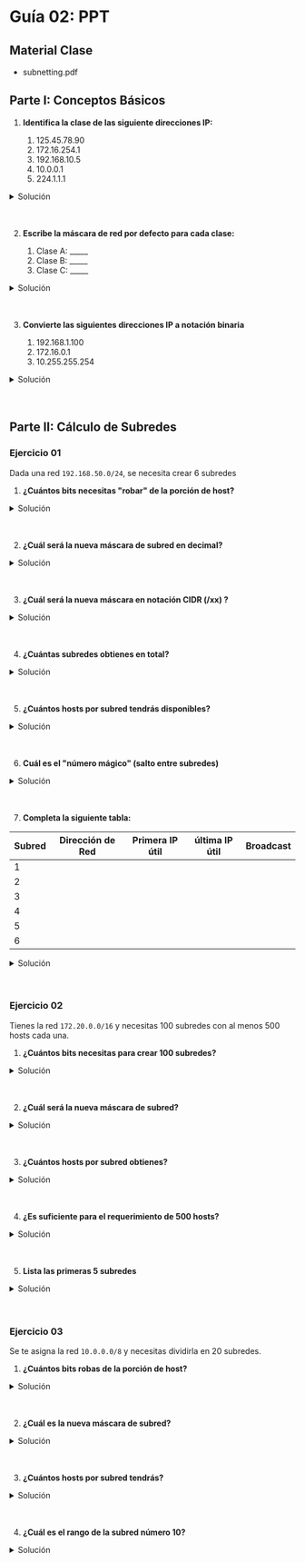 
# Guía 02: PPT

## Material Clase
- <ExternalLink href='/inacap/ti3v35/docs/subnetting.pdf'>subnetting.pdf</ExternalLink>


## Parte I: Conceptos Básicos

1. **Identifica la clase de las siguiente direcciones IP:**

    1. 125.45.78.90
    2. 172.16.254.1
    3. 192.168.10.5
    4. 10.0.0.1
    5. 224.1.1.1

<details>
    <summary>Solución</summary>

Recordando que:

| Clase | IP Subred | 1ra IP Útil | Última IP Útil | Broadcast |
|-------|-----------|-------------|----------------|-----------|
| **Clase A** | 0.0.0.0 - 127.255.255.255 (/8) | x.0.0.1 | x.255.255.254 | x.255.255.255 |
| **Clase B** | 128.0.0.0 - 191.255.255.255 (/16) | x.x.0.1 | x.x.255.254 | x.x.255.255 |
| **Clase C** | 192.0.0.0 - 223.255.255.255 (/24) | x.x.x.1 | x.x.x.254 | x.x.x.255 |
| **Clase D** | 224.0.0.0 - 239.255.255.255 | No aplica | No aplica | No aplica |
| **Clase E** | 240.0.0.0 - 255.255.255.255 | No aplica | No aplica | No aplica |

Entonces:

|IP|Clase|
|---|---|
|125.45.78.90|A|
|172.16.254.1|B|
|192.168.10.5|C|
|10.0.0.1|A|
|224.1.1.1|D|

</details><br/><br/>

2. **Escribe la máscara de red por defecto para cada clase:**

    1. Clase A: _____
    2. Clase B: _____
    3. Clase C: _____

<details>
    <summary>Solución</summary>

    1. Clase A: 255.0.0.0 (o /8)
    2. Clase B: 255.255.0.0 (o /16)
    3. Clase C: 255.255.255.0 (o /24)
 
**Explicación:**
- **Clase A:** Usa 8 bits para la red (primer octeto), por eso la máscara es 255.0.0.0
- **Clase B:** Usa 16 bits para la red (primeros dos octetos), por eso la máscara es 255.255.0.0
- **Clase C:** Usa 24 bits para la red (primeros tres octetos), por eso la máscara es 255.255.255.0
</details><br/><br/>

3. **Convierte las siguientes direcciones IP a notación binaria**

    1. 192.168.1.100
    2. 172.16.0.1
    3. 10.255.255.254

<details>
    <summary>Solución</summary>

Recordando las posiciones de los bits en un octeto y sus valores:

```text
Posición:  7   6   5   4   3   2   1   0
Valor:    128  64  32  16  8   4   2   1
```

1. `192.168.1.100`
    
    1. Convertir octeto 192 a binario:
        1. $192 \ge 128$, sí. Entonces: `1xxxxxxx`. Luego `192 - 128 = 64`
        2. $64 \ge 64$, sí. Entonces: `11xxxxxx`. Luego `64 - 64 = 0` 
        3. $0 \ge 32$, no. Entonces: `110xxxxx`.  
        4. $0 \ge 16$, no. Entonces: `1100xxxx`.  
        5. $0 \ge 8$, no. Entonces: `11000xxx`.  
        6. $0 \ge 4$, no. Entonces: `110000xx`.  
        7. $0 \ge 2$, no. Entonces: `1100000x`.  
        8. $0 \ge 1$, no. Entonces: `11000000`.  

    2. Convertir octeto 168 a binario:
        1. $168 \ge 128$, si. Entonces `1xxxxxxx`. Luego `168 - 128 = 40`
        2. $40 \ge 64$, no. Entonces `10xxxxxx`.
        3. $40 \ge 32$, sí. Entonces `101xxxxx`. Luego `40 - 32 = 8`
        4. $8 \ge 16$, no. Entonces `1010xxxx`. 
        5. $8 \ge 8$, si. Entonces `10101xxx`. Luego `8 - 8 = 0` 
        6. $0 \ge 4$, no. Entonces `101010xx`. 
        7. $0 \ge 2$, no. Entonces `1010100x`. 
        7. $0 \ge 1$, no. Entonces `10101000`. 
    
    3. Convertir octeto 1 a binario: `00000001`

    4. Convertir octeto 100 a binario:
        1. $100 \ge 128$, no. Entonces `0xxxxxxx`.
        2. $100 \ge 64$, si. Entonces `01xxxxxx`. Luego `100 - 64 = 36`
        3. $36 \ge 32$, si. Entonces `011xxxxx`. Luego `36 - 32 = 4`
        4. $4 \ge 16$, no. Entonces `0110xxxx`.
        5. $4 \ge 8$, no. Entonces `01100xxx`.
        6. $4 \ge 4$, si. Entonces `011001xx`. Luego `4 - 4 = 0`
        7. $0 \ge 2$, no. Entonces `0110010x`.
        8. $0 \ge 1$, no. Entonces `01100100`.

Finalmente `192.168.1.100 = 11000000.10101000.00000001.01100100`

2. `172.16.0.1`

    1. Convertir octeto 172 a binario

        1. $172 \ge 128\,?$, sí. Entonces `1xxxxxxx`. Luego `172 -128 = 44`
        2. $44 \ge 64\,?$, no. Entonces `10xxxxxx`. 
        3. $44 \ge 32\,?$, sí. Entonces `101xxxxx`. Luego `44 - 32 = 12`  
        4. $12 \ge 16\,?$, no. Entonces `1010xxxx`.   
        5. $12 \ge 8\,?$, sí. Entonces `10101xxx`. Luego `12 - 8 = 4`
        6. $4 \ge 4\,?$, sí. Entonces `101011xx`. Luego `4 - 4 = 0`
        7. $0 \ge 2\,?$, no. Entonces `1010110x`.
        8. $0 \ge 1\,?$, no. Entonces `10101100`.

    2. Convertir octeto 16 a binario: `00001000`

    3. Convertir octeto 0 a binario: `00000000`

    4. Convertir octeto 1  binario: `00000001`

Finalmente: `172.16.0.1 = 10101100.00001000.00000000.00000001`

3. `10.255.255.254`

    1. Convertir octeto 10 a binario: `00001010`
    2. Convertir octeto 255 a binario: `11111111`
    3. Convertir octeto 255 a binario: `11111111`
    4. Convertir octeto 254 a binario: `11111110`

Finalmente `10.255.255.254 = 00001010.11111111.11111111.11111110`
</details><br/><br/>

## Parte II: Cálculo de Subredes

### Ejercicio 01

Dada una red `192.168.50.0/24`, se necesita crear 6 subredes

1. **¿Cuántos bits necesitas "robar" de la porción de host?**

<details>
    <summary>Solución</summary>

Recordando la fórmula 4 (Bits necesarios para N subredes)

$$
2^n ≥ número\, subredes\, deseadas
$$

Entonces:

|n|fórmula|cumple?|
|---|---|---|
|1|$2^1 = 2 \ge 6\, ?$|no|
|2|$2^2 = 4 \ge 6\, ?$|no|
|3|$2^3 = 8 \ge 6\, ?$|si|

Entonces `n = 3`. 

$\therefore$ Se necesitan `3` bits de la porción del host.

</details><br/><br/>

2. **¿Cuál será la nueva máscara de subred en decimal?**

<details>
    <summary>Solución</summary>

- Máscara inicial (CIDR): `/24` (24 bits)
- Nueva máscara (CIDR): `/27` (24 + 3 bits)
- Equivale a (binario): `11111111.11111111.11111111.11100000`
- Equivale a (decimal): `255.255.255.224`

$\therefore$ La nueva máscara de subred en decimal es `255.255.255.224`
</details><br/><br/>

3. **¿Cuál será la nueva máscara en notación CIDR (/xx) ?**

<details>
    <summary>Solución</summary>

- Nueva máscara (CIDR): `/27` (analizado en la pregunta anterior)

$\therefore$ La nueva máscara en notación CIDR es `/27`

</details><br/><br/>

4. **¿Cuántas subredes obtienes en total?**

<details>
    <summary>Solución</summary>

Recordando la fórmula 1: (Número de Subredes)

$$
    Subredes = 2^n
$$

Entonces:

$$
\begin{aligned}
    Subredes &= 2^3\\[10pt]
    &= 8

\end{aligned}
$$

**Explicación:**
- Necesitaba 6 subredes
- Al "robar" 3 bits, puedo obtener 8 subredes
- Subredes sobrantes: 2 (se pueden utilizar para crecimiento futuro)

$\therefore$ Se obtienen `8` subredes en total (2 no se utilizan)
</details><br/><br/>

5. **¿Cuántos hosts por subred tendrás disponibles?**

<details>
    <summary>Solución</summary>

Recordando la fórmula 6 (bits de hosts desde máscara CIDR)

$$
   Bits\, de\, host = 32 - máscara\, CIDR
$$

Entonces:

$$
\begin{aligned}
    Bits\, de\, host &= 32 - 27\\[10pt]
    &= 5
\end{aligned}
$$

Luego, recordando la fórmula 2 (Número de hosts por subred)

$$
    Hosts\, útiles = 2^h - 2
$$

Entonces:

$$
\begin{aligned}
    Hosts\, útiles &= 2^5 - 2\\[10pt]
    &= 32 - 2\\[10pt]
    &= 30\\[10pt]
\end{aligned}
$$

$\therefore$ Se obtienen `30` hosts disponibles por subred
</details><br/><br/>

6. **Cuál es el "número mágico" (salto entre subredes)**

<details>
    <summary>Solución</summary>

Se calcula el valor del octeto de subred:
$$
\begin{aligned}
    valor\, octeto\, subred &= 11100000\, (binario)\\[10pt]
    &= 224\, (decimal)\\[10pt]
\end{aligned}
$$

Recordando la fórmula 3 (Salto entre subredes)

$$
Salto = 256 - valor\, octeto\, subred
$$

Entonces:

$$
\begin{aligned}
    Salto &= 256 - 224\\[10pt]
    &= 32
\end{aligned}
$$

$\therefore$ El "número mágico" (salto entre subredes) es `32` 
</details><br/><br/>

7. **Completa la siguiente tabla:**

|Subred|Dirección de Red|Primera IP útil|última IP útil|Broadcast|
|---|---|---|---|---|
|1|||||
|2|||||
|3|||||
|4|||||
|5|||||
|6|||||

<details>
    <summary>Solución</summary>

1. Se completa la **Dirección de Red** en base al "número mágico"

|Subred|Dirección de Red|Primera IP útil|última IP útil|Broadcast|
|---|---|---|---|---|
|1|192.168.50.0||||
|2|192.168.50.32||||
|3|192.168.50.64||||
|4|192.168.50.96||||
|5|192.168.50.128||||
|6|192.168.50.160||||

2. Se calcula la **Primera IP útil** (dirección de red + 1)

|Subred|Dirección de Red|Primera IP útil|última IP útil|Broadcast|
|---|---|---|---|---|
|1|192.168.50.0|192.168.50.1|||
|2|192.168.50.32|192.168.50.33|||
|3|192.168.50.64|192.168.50.65|||
|4|192.168.50.96|192.168.50.97|||
|5|192.168.50.128|192.168.50.129|||
|6|192.168.50.160|192.168.50.161|||

3. Se calcula el **Broadcast** (dirección de red siguiente -1)

|Subred|Dirección de Red|Primera IP útil|última IP útil|Broadcast|
|---|---|---|---|---|
|1|192.168.50.0|192.168.50.1||192.168.50.31|
|2|192.168.50.32|192.168.50.33||192.168.50.63|
|3|192.168.50.64|192.168.50.65||192.168.50.95|
|4|192.168.50.96|192.168.50.97||192.168.50.127|
|5|192.168.50.128|192.168.50.129||192.168.50.159|
|6|192.168.50.160|192.168.50.161||192.168.50.191|

4. Se calcula la **Última IP Útil** (broadcast - 1)

|Subred|Dirección de Red|Primera IP útil|última IP útil|Broadcast|
|---|---|---|---|---|
|1|192.168.50.0|192.168.50.1|192.168.50.30|192.168.50.31|
|2|192.168.50.32|192.168.50.33|192.168.50.62|192.168.50.63|
|3|192.168.50.64|192.168.50.65|192.168.50.94|192.168.50.95|
|4|192.168.50.96|192.168.50.97|192.168.50.126|192.168.50.127|
|5|192.168.50.128|192.168.50.129|192.168.50.158|192.168.50.159|
|6|192.168.50.160|192.168.50.161|192.168.50.190|192.168.50.191|

</details><br/><br/>

### Ejercicio 02

Tienes la red `172.20.0.0/16` y necesitas 100 subredes con al menos 500 hosts cada una.

1. **¿Cuántos bits necesitas para crear 100 subredes?**

<details>
    <summary>Solución</summary>

Recordando la fórmula 4 (Bits necesarios para N subredes)

$$
2^n \ge número\, subredes\, deseadas
$$

Entonces:

|n|fórmula|cumple?|
|---|---|---|
|1|$2^1 = 2 \ge 100\, ?$|no|
|2|$2^2 = 4 \ge 100\, ?$|no|
|3|$2^3 = 8 \ge 100\, ?$|no|
|4|$2^4 = 16 \ge 100\, ?$|no|
|5|$2^5 = 32 \ge 100\, ?$|no|
|6|$2^6 = 64 \ge 100\, ?$|no|
|7|$2^7 = 128 \ge 100\, ?$|sí|

Entonces `n = 7`

$\therefore$ Se necesitan `7` bits para crear 100 subredes.
</details><br/><br/>

2. **¿Cuál será la nueva máscara de subred?**

<details>
    <summary>Solución</summary>

- Máscara inicial (CIDR): `/16` (16 bits)
- Nueva máscara (CIDR): `/23` (16 + 7 bits)
- Equivalente a (binario): `11111111.11111111.11111110.00000000`
- Equivalente a (decimal): `255.255.254.0`

$\therefore$ La nueva máscara de subred es:
    - `/23` (CIDR)
    - `255.255.254.0` (decimal) 
</details><br/><br/>

3. **¿Cuántos hosts por subred obtienes?**

<details>
    <summary>Solución</summary>

Recordando la fórmula 6 (bits de hosts desde máscara CIDR)

$$
   Bits\, de\, host = 32 - máscara\, CIDR
$$

Entonces:

$$
\begin{aligned}
   Bits\, de\, host &= 32 - 23\\[10pt]
   Bits\, de\, host &= 9
\end{aligned}
$$

Luego, recordando la fórmula 2 (Número de hosts por subred)

$$
    Hosts\, útiles = 2^h - 2
$$

Entonces:

$$
\begin{aligned}
    Hosts\, útiles &= 2^9 - 2\\[10pt]
    &= 512 - 2\\[10pt]
    &= 510
\end{aligned}
$$

$\therefore$ Se obtienen `510`hosts disponibles por subred. 
</details><br/><br/>

4. **¿Es suficiente para el requerimiento de 500 hosts?**

<details>
    <summary>Solución</summary>

Si, ya que $510 \ge 500$
</details><br/><br/>

5. **Lista las primeras 5 subredes**

<details>
    <summary>Solución</summary>

- Red original: `172.20.0.0\16`
- Nueva máscara: `/23`
- `23 - 16 = 7` bits para subred

Se calcula el valor del octeto de subred:
$$
\begin{aligned}
    valor\, octeto\, subred &= 11111110\, (binario)\\[10pt]
    &= 254\, (decimal)\\[10pt]
\end{aligned}
$$

Recordando la fórmula 3 (Salto entre subredes)

$$
Salto = 256 - valor\, octeto\, subred
$$

Entonces:

$$
\begin{aligned}
    Salto &= 256 - 254\\[10pt]
    &= 2
\end{aligned}
$$

$\therefore$ El "número mágico" (salto entre subredes) es `2`

1. Se completa la **Dirección de Red** en base al "número mágico"

|Subred|Dirección de Red|Primera IP útil|última IP útil|Broadcast|
|---|---|---|---|---|
|1|172.20.0.0||||
|2|172.20.2.0||||
|3|172.20.4.0||||
|4|172.20.6.0||||
|5|172.20.8.0||||

2. Se calcula la **Primera IP útil** (dirección de red + 1)

|Subred|Dirección de Red|Primera IP útil|última IP útil|Broadcast|
|---|---|---|---|---|
|1|172.20.0.0|172.20.0.1|||
|2|172.20.2.0|172.20.2.1|||
|3|172.20.4.0|172.20.4.1|||
|4|172.20.6.0|172.20.6.1|||
|5|172.20.8.0|172.20.8.1|||

3. Se calcula el **Broadcast** (dirección de red siguiente -1)

|Subred|Dirección de Red|Primera IP útil|última IP útil|Broadcast|
|---|---|---|---|---|
|1|172.20.0.0|172.20.0.1||172.20.1.255|
|2|172.20.2.0|172.20.2.1||172.20.3.255|
|3|172.20.4.0|172.20.4.1||172.20.5.255|
|4|172.20.6.0|172.20.6.1||172.20.7.255|
|5|172.20.8.0|172.20.8.1||172.20.9.255|

4. Se calcula la **Última IP Útil** (broadcast - 1)

|Subred|Dirección de Red|Primera IP útil|última IP útil|Broadcast|
|---|---|---|---|---|
|1|172.20.0.0|172.20.0.1|172.20.1.254|172.20.1.255|
|2|172.20.2.0|172.20.2.1|172.20.3.254|172.20.3.255|
|3|172.20.4.0|172.20.4.1|172.20.5.254|172.20.5.255|
|4|172.20.6.0|172.20.6.1|172.20.7.254|172.20.7.255|
|5|172.20.8.0|172.20.8.1|172.20.9.254|172.20.9.255|

</details><br/><br/>

### Ejercicio 03

Se te asigna la red `10.0.0.0/8` y necesitas dividirla en 20 subredes.

1. **¿Cuántos bits robas de la porción de host?**

<details>
    <summary>Solución</summary>

Recordando la fórmula 4 (Bits necesarios para N subredes)

$$
2^n \ge número\, subredes\, deseadas
$$

Entonces:

|n|fórmula|cumple?|
|---|---|---|
|1|$2^1 = 2 \ge 20\, ?$|no|
|2|$2^2 = 4 \ge 20\, ?$|no|
|3|$2^3 = 8 \ge 20\, ?$|no|
|4|$2^4 = 16 \ge 20\, ?$|no|
|5|$2^5 = 32 \ge 20\, ?$|sí|

Entonces `n = 5`

$\therefore$ Se necesitan `5` bits para crear 20 subredes.

</details><br/><br/>

2. **¿Cuál es la nueva máscara de subred?**

<details>
    <summary>Solución</summary>

- Máscara inicial (CIDR): `/8` (8 bits)
- Nueva máscara (CIDR): `/13` (8 + 5 bits)
- Equivalente a (binario): `11111111.11111000.00000000.00000000`
- Equivalente a (decimal): `255.248.0.0`

$\therefore$ La nueva máscara de subred es:
    - `/13` (CIDR)
    - `255.248.0.0` (decimal) 

</details><br/><br/>

3. **¿Cuántos hosts por subred tendrás?**

<details>
    <summary>Solución</summary>

Recordando la fórmula 6 (bits de hosts desde máscara CIDR)

$$
   Bits\, de\, host = 32 - máscara\, CIDR
$$

Entonces:

$$
\begin{aligned}
   Bits\, de\, host &= 32 - 13\\[10pt]
   Bits\, de\, host &= 19
\end{aligned}
$$

Luego, recordando la fórmula 2 (Número de hosts por subred)

$$
    Hosts\, útiles = 2^h - 2
$$

Entonces:

$$
\begin{aligned}
    Hosts\, útiles &= 2^{19} - 2\\[10pt]
    &= 524288 - 2\\[10pt]
    &= 524286
\end{aligned}
$$

$\therefore$ Se obtienen `524286`hosts disponibles por subred. 

</details><br/><br/>

4. **¿Cuál es el rango de la subred número 10?**

<details>
    <summary>Solución</summary>

- Red original: `10.0.0.0/8`
- Nueva máscara: `/13`
- `13 - 8 = 5` bits para subred

Se calcula el valor del octeto de subred:
$$
\begin{aligned}
    valor\, octeto\, subred &= 11111000\, (binario)\\[10pt]
    &= 248\, (decimal)\\[10pt]
\end{aligned}
$$

Recordando la fórmula 3 (Salto entre subredes)

$$
Salto = 256 - valor\, octeto\, subred
$$

Entonces:

$$
\begin{aligned}
    Salto &= 256 - 248\\[10pt]
    &= 8
\end{aligned}
$$

$\therefore$ El "número mágico" (salto entre subredes) es `8`

1. Se completa la **Dirección de Red** en base al "número mágico"

|Subred|Dirección de Red|Primera IP útil|última IP útil|Broadcast|
|---|---|---|---|---|
|1|10.0.0.0||||
|2|10.8.0.0||||
|3|10.16.0.0||||
|4|10.24.0.0||||
|5|10.32.0.0||||
|6|10.40.0.0||||
|7|10.48.0.0||||
|8|10.56.0.0||||
|9|10.64.0.0||||
|10|10.72.0.0||||

2. Se calcula la **Primera IP útil** (dirección de red + 1)

|Subred|Dirección de Red|Primera IP útil|última IP útil|Broadcast|
|---|---|---|---|---|
|1|10.0.0.0|10.0.0.1|||
|2|10.8.0.0|10.8.0.1|||
|3|10.16.0.0|10.16.0.1|||
|4|10.24.0.0|10.24.0.1|||
|5|10.32.0.0|10.32.0.1|||
|6|10.40.0.0|10.40.0.1|||
|7|10.48.0.0|10.48.0.1|||
|8|10.56.0.0|10.56.0.1|||
|9|10.64.0.0|10.64.0.1|||
|10|10.72.0.0|10.72.0.1|||

3. Se calcula el **Broadcast** (dirección de red siguiente -1)

|Subred|Dirección de Red|Primera IP útil|última IP útil|Broadcast|
|---|---|---|---|---|
|1|10.0.0.0|10.0.0.1||10.7.255.255|
|2|10.8.0.0|10.8.0.1||10.15.255.255|
|3|10.16.0.0|10.16.0.1||10.23.255.255|
|4|10.24.0.0|10.24.0.1||10.31.255.255|
|5|10.32.0.0|10.32.0.1||10.39.255.255|
|6|10.40.0.0|10.40.0.1||10.47.255.255|
|7|10.48.0.0|10.48.0.1||10.55.255.255|
|8|10.56.0.0|10.56.0.1||10.63.255.255|
|9|10.64.0.0|10.64.0.1||10.71.255.255|
|10|10.72.0.0|10.72.0.1||10.79.255.255|

4. Se calcula la **Última IP Útil** (broadcast - 1)

|Subred|Dirección de Red|Primera IP útil|última IP útil|Broadcast|
|---|---|---|---|---|
|1|10.0.0.0|10.0.0.1|10.7.255.254|10.7.255.255|
|2|10.8.0.0|10.8.0.1|10.15.255.254|10.15.255.255|
|3|10.16.0.0|10.16.0.1|10.23.255.254|10.23.255.255|
|4|10.24.0.0|10.24.0.1|10.31.255.254|10.31.255.255|
|5|10.32.0.0|10.32.0.1|10.39.255.254|10.39.255.255|
|6|10.40.0.0|10.40.0.1|10.47.255.254|10.47.255.255|
|7|10.48.0.0|10.48.0.1|10.55.255.254|10.55.255.255|
|8|10.56.0.0|10.56.0.1|10.63.255.254|10.63.255.255|
|9|10.64.0.0|10.64.0.1|10.71.255.254|10.71.255.255|
|10|10.72.0.0|10.72.0.1|10.79.255.254|10.79.255.255|

$\therefore$ el rango de la subred número 10 es

|Subred|Dirección de Red|Primera IP útil|última IP útil|Broadcast|
|---|---|---|---|---|
|10|10.72.0.0|10.72.0.1|10.79.255.254|10.79.255.255|

</details><br/><br/>

